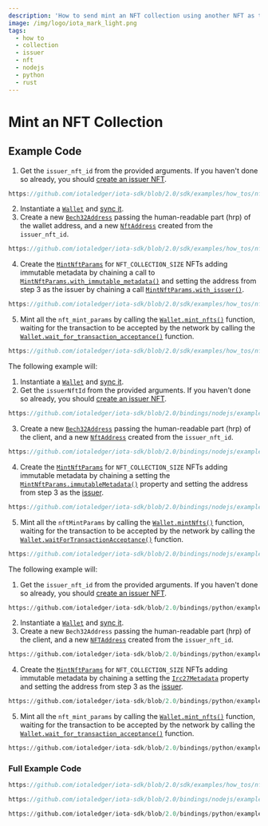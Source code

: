 ```yaml
---
description: 'How to send mint an NFT collection using another NFT as the Issuer'
image: /img/logo/iota_mark_light.png
tags:
  - how to
  - collection
  - issuer
  - nft
  - nodejs
  - python
  - rust
---
```


# Mint an NFT Collection

## Example Code

<Tabs groupId="language" queryString>
<TabItem value="rust" label="Rust">

1. Get the `issuer_nft_id` from the provided arguments. If you haven't done so already, you should [create an issuer NFT](mint-issuer-nft.mdx).

<div className={'hide-code-block-extras'}>

```rust reference
https://github.com/iotaledger/iota-sdk/blob/2.0/sdk/examples/how_tos/nft_collection/01_mint_collection_nft.rs#L44-L47
```

</div>

2. Instantiate a [`Wallet`](file:///home/lucas/Documents/IOTA/iota-sdk/target/doc/iota_sdk/wallet/core/struct.Wallet.html) and [sync it](../wallet/check-balance.mdx).
3. Create a new [`Bech32Address`](file:///home/lucas/Documents/IOTA/iota-sdk/target/doc/iota_sdk/types/block/address/struct.Bech32Address.html)
    passing the human-readable part (hrp) of the wallet address, and a new [`NftAddress`](file:///home/lucas/Documents/IOTA/iota-sdk/target/doc/iota_sdk/types/block/address/struct.NftAddress.html)
    created from the `issuer_nft_id`.

<div className={'hide-code-block-extras'}>

```rust reference
https://github.com/iotaledger/iota-sdk/blob/2.0/sdk/examples/how_tos/nft_collection/01_mint_collection_nft.rs#L62-L63
```

</div>

4. Create the [`MintNftParams`](file:///home/lucas/Documents/IOTA/iota-sdk/target/doc/iota_sdk/wallet/struct.MintNftParams.html)
    for `NFT_COLLECTION_SIZE` NFTs adding immutable metadata by chaining a call to
    [`MintNftParams.with_immutable_metadata()`](file:///home/lucas/Documents/IOTA/iota-sdk/target/doc/iota_sdk/wallet/struct.MintNftParams.html#method.with_immutable_metadata)
    and setting the address from step 3 as the issuer by chaining a call
    [`MintNftParams.with_issuer()`](file:///home/lucas/Documents/IOTA/iota-sdk/target/doc/iota_sdk/wallet/struct.MintNftParams.html#method.with_issuer).

<div className={'hide-code-block-extras'}>

```rust reference
https://github.com/iotaledger/iota-sdk/blob/2.0/sdk/examples/how_tos/nft_collection/01_mint_collection_nft.rs#L66-L73
```

</div>

5. Mint all the `nft_mint_params` by calling the [`Wallet.mint_nfts()`](file:///home/lucas/Documents/IOTA/iota-sdk/target/doc/iota_sdk/wallet/core/struct.Wallet.html#method.mint_nfts) function,
    waiting for the transaction to be accepted by the network by calling the [`Wallet.wait_for_transaction_acceptance()`](file:///home/lucas/Documents/IOTA/iota-sdk/target/doc/iota_sdk/wallet/core/struct.Wallet.html#method.wait_for_transaction_acceptance) function.

<div className={'hide-code-block-extras'}>

```rust reference
https://github.com/iotaledger/iota-sdk/blob/2.0/sdk/examples/how_tos/nft_collection/01_mint_collection_nft.rs#L75-L87
```

</div>

</TabItem>
<TabItem value="typescript-node" label="Typescript (Node.js)">

The following example will:

1. Instantiate a [`Wallet`](http://localhost:3000/iota-sdk/2.0/references/nodejs/classes/Wallet) and [sync it](../wallet/check-balance.mdx).
2. Get the `issuerNftId` from the provided arguments. If you haven't done so already, you should [create an issuer NFT](mint-issuer-nft.mdx).

<div className={'hide-code-block-extras'}>

```typescript reference
https://github.com/iotaledger/iota-sdk/blob/2.0/bindings/nodejs/examples/how_tos/nft_collection/01_mint_collection_nft.ts#L55
```

</div>

3. Create a new [`Bech32Address`](http://localhost:3000/iota-sdk/2.0/references/nodejs/api_ref/#bech32address)
    passing the human-readable part (hrp) of the client, and a new [`NftAddress`](http://localhost:3000/iota-sdk/2.0/references/nodejs/classes/NftAddress/)
    created from the `issuer_nft_id`.

<div className={'hide-code-block-extras'}>

```typescript reference
https://github.com/iotaledger/iota-sdk/blob/2.0/bindings/nodejs/examples/how_tos/nft_collection/01_mint_collection_nft.ts#L57-L62
```

</div>

4. Create the [`MintNftParams`](http://localhost:3000/iota-sdk/2.0/references/nodejs/interfaces/MintNftParams/)
    for `NFT_COLLECTION_SIZE` NFTs adding immutable metadata by chaining a setting the
    [`MintNftParams.immutableMetadata()`](http://localhost:3000/iota-sdk/2.0/references/nodejs/interfaces/MintNftParams/#immutablemetadata)
    property and setting the address from step 3 as the [issuer](http://localhost:3000/iota-sdk/2.0/references/nodejs/interfaces/MintNftParams/#issuer).

<div className={'hide-code-block-extras'}>

```typescript reference
https://github.com/iotaledger/iota-sdk/blob/2.0/bindings/nodejs/examples/how_tos/nft_collection/01_mint_collection_nft.ts#L66-L73
```

</div>

5. Mint all the `nftMintParams` by calling the [`Wallet.mintNfts()`](http://localhost:3000/iota-sdk/2.0/references/nodejs/classes/Wallet/#mintnfts) function,
waiting for the transaction to be accepted by the network by calling the [`Wallet.waitForTransactionAcceptance()`](http://localhost:3000/iota-sdk/2.0/references/nodejs/classes/Wallet/#waitfortransactionacceptance) function.

<div className={'hide-code-block-extras'}>

```typescript reference
https://github.com/iotaledger/iota-sdk/blob/2.0/bindings/nodejs/examples/how_tos/nft_collection/01_mint_collection_nft.ts#L74-L101
```

</div>

</TabItem>
<TabItem value="python" label="Python">

The following example will:
1. Get the `issuer_nft_id` from the provided arguments. If you haven't done so already, you should [create an issuer NFT](mint-issuer-nft.mdx).

<div className={'hide-code-block-extras'}>

```python reference
https://github.com/iotaledger/iota-sdk/blob/2.0/bindings/python/examples/how_tos/nft_collection/01_mint_collection_nft.py#L19
```

</div>

2. Instantiate a [`Wallet`](http://localhost:3000/iota-sdk/2.0/references/python/iota_sdk/wallet/) and [sync it](../wallet/check-balance.mdx).
3. Create a new `Bech32Address` passing the human-readable part (hrp) of the client, and a new [`NFTAddress`](http://localhost:3000/iota-sdk/2.0/references/nodejs/classes/NftAddress/)
    created from the `issuer_nft_id`.

<div className={'hide-code-block-extras'}>

```python reference
https://github.com/iotaledger/iota-sdk/blob/2.0/bindings/python/examples/how_tos/nfts/send_nft.py#L20-L23
```

</div>

4. Create the [`MintNftParams`](http://localhost:3000/iota-sdk/2.0/references/python/iota_sdk/types/send_params/#mintnftparams-objects)
    for `NFT_COLLECTION_SIZE` NFTs adding immutable metadata by chaining a setting the
    [`Irc27Metadata`](http://localhost:3000/iota-sdk/2.0/references/python/iota_sdk/types/irc_27/)
    property and setting the address from step 3 as the [issuer](http://localhost:3000/iota-sdk/2.0/references/nodejs/interfaces/MintNftParams/#issuer).

<div className={'hide-code-block-extras'}>

```python reference
https://github.com/iotaledger/iota-sdk/blob/2.0/bindings/python/examples/how_tos/nft_collection/01_mint_collection_nft.py#L35-L55
```

</div>

5. Mint all the `nft_mint_params` by calling the [`Wallet.mint_nfts()`](http://localhost:3000/iota-sdk/2.0/references/python/iota_sdk/wallet/#mint_nfts) function,
waiting for the transaction to be accepted by the network by calling the [`Wallet.wait_for_transaction_acceptance()`](http://localhost:3000/iota-sdk/2.0/references/python/iota_sdk/wallet/#wait_for_transaction_acceptance) function.

<div className={'hide-code-block-extras'}>

```python reference
https://github.com/iotaledger/iota-sdk/blob/2.0/bindings/python/examples/how_tos/nft_collection/01_mint_collection_nft.py#L57-L74
```

</div>
</TabItem>
</Tabs>

### Full Example Code

<Tabs groupId="language" queryString>
<TabItem value="rust" label="Rust">

```rust reference
https://github.com/iotaledger/iota-sdk/blob/2.0/sdk/examples/how_tos/nft_collection/01_mint_collection_nft.rs
```

</TabItem>
<TabItem value="typescript-node" label="Typescript (Node.js)">

```typescript reference
https://github.com/iotaledger/iota-sdk/blob/2.0/bindings/nodejs/examples/how_tos/nft_collection/01_mint_collection_nft.ts
```

</TabItem>
<TabItem value="python" label="Python">

```python reference
https://github.com/iotaledger/iota-sdk/blob/2.0/bindings/python/examples/how_tos/nft_collection/01_mint_collection_nft.py
```

</TabItem>
</Tabs>

